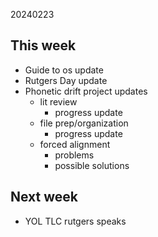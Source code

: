 20240223  

## This week

- Guide to os update
- Rutgers Day update
- Phonetic drift project updates
  - lit review
    - progress update
  - file prep/organization
    - progress update
  - forced alignment
    - problems
    - possible solutions

## Next week

- YOL TLC rutgers speaks
